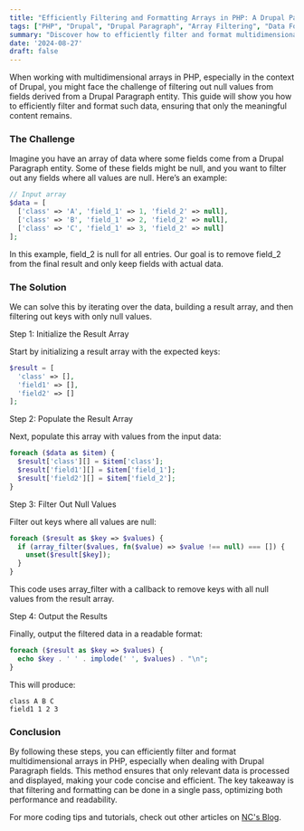 ```yaml
---
title: "Efficiently Filtering and Formatting Arrays in PHP: A Drupal Paragraph Use Case"
tags: ["PHP", "Drupal", "Drupal Paragraph", "Array Filtering", "Data Formatting", "Backend Development", "Web Development", "Software Engineering"]
summary: "Discover how to efficiently filter and format multidimensional arrays in PHP, especially when working with fields from a Drupal Paragraph. This guide walks you through a practical example, ensuring that only meaningful data is displayed and unnecessary null values are removed, all in a single pass."
date: '2024-08-27'
draft: false
---
```


When working with multidimensional arrays in PHP, especially in the context of Drupal, you might face the challenge of filtering out null values from fields derived from a Drupal Paragraph entity. This guide will show you how to efficiently filter and format such data, ensuring that only the meaningful content remains.

### The Challenge
Imagine you have an array of data where some fields come from a Drupal Paragraph entity. Some of these fields might be null, and you want to filter out any fields where all values are null. Here’s an example:

```php
// Input array
$data = [
  ['class' => 'A', 'field_1' => 1, 'field_2' => null],
  ['class' => 'B', 'field_1' => 2, 'field_2' => null],
  ['class' => 'C', 'field_1' => 3, 'field_2' => null]
];
```
In this example, field_2 is null for all entries. Our goal is to remove field_2 from the final result and only keep fields with actual data.

### The Solution
We can solve this by iterating over the data, building a result array, and then filtering out keys with only null values.

Step 1: Initialize the Result Array

Start by initializing a result array with the expected keys:

```php
$result = [
  'class' => [],
  'field1' => [],
  'field2' => []
];
```
Step 2: Populate the Result Array

Next, populate this array with values from the input data:

```php
foreach ($data as $item) {
  $result['class'][] = $item['class'];
  $result['field1'][] = $item['field_1'];
  $result['field2'][] = $item['field_2'];
}
```
Step 3: Filter Out Null Values

Filter out keys where all values are null:

```php
foreach ($result as $key => $values) {
  if (array_filter($values, fn($value) => $value !== null) === []) {
    unset($result[$key]);
  }
}
```
This code uses array_filter with a callback to remove keys with all null values from the result array.

Step 4: Output the Results

Finally, output the filtered data in a readable format:

```php
foreach ($result as $key => $values) {
  echo $key . ' ' . implode(' ', $values) . "\n";
}
```
This will produce:

```
class A B C
field1 1 2 3
```

### Conclusion
By following these steps, you can efficiently filter and format multidimensional arrays in PHP, especially when dealing with Drupal Paragraph fields. This method ensures that only relevant data is processed and displayed, making your code concise and efficient. The key takeaway is that filtering and formatting can be done in a single pass, optimizing both performance and readability.

For more coding tips and tutorials, check out other articles on [NC's Blog](http://nc-andriansyah.me).